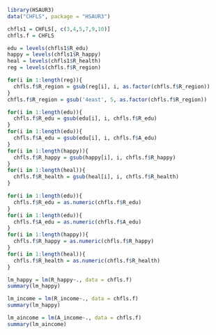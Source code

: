 ```r
library(HSAUR3)
data("CHFLS", package = "HSAUR3")
```

```r
chfls1 = CHFLS[, c(3,4,5,7,9,10)]
chfls.f = CHFLS
```

```r
edu = levels(chfls1$R_edu)
happy = levels(chfls1$R_happy)
heal = levels(chfls1$R_health)
reg = levels(chfls.f$R_region)
```

```r
for(i in 1:length(reg)){
  chfls.f$R_region = gsub(reg[i], i, as.factor(chfls.f$R_region))
}
chfls.f$R_region = gsub('4east', 5, as.factor(chfls.f$R_region))

for(i in 1:length(edu)){
  chfls.f$R_edu = gsub(edu[i], i, chfls.f$R_edu)
}
for(i in 1:length(edu)){
  chfls.f$A_edu = gsub(edu[i], i, chfls.f$A_edu)
}
for(i in 1:length(happy)){
  chfls.f$R_happy = gsub(happy[i], i, chfls.f$R_happy)
}
for(i in 1:length(heal)){
  chfls.f$R_health = gsub(heal[i], i, chfls.f$R_health)
}

for(i in 1:length(edu)){
  chfls.f$R_edu = as.numeric(chfls.f$R_edu)
}
for(i in 1:length(edu)){
  chfls.f$A_edu = as.numeric(chfls.f$A_edu)
}
for(i in 1:length(happy)){
  chfls.f$R_happy = as.numeric(chfls.f$R_happy)
}
for(i in 1:length(heal)){
  chfls.f$R_health = as.numeric(chfls.f$R_health)
}
```


```r
lm_happy = lm(R_happy~., data = chfls.f)
summary(lm_happy)
```

```r
lm_income = lm(R_income~., data = chfls.f)
summary(lm_happy)

```

```r
lm_aincome = lm(A_income~., data = chfls.f)
summary(lm_aincome)
```